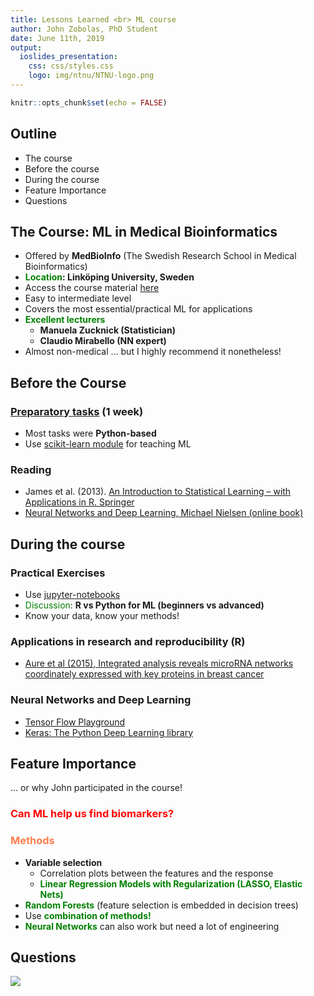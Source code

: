 ```yaml
---
title: Lessons Learned <br> ML course
author: John Zobolas, PhD Student
date: June 11th, 2019
output: 
  ioslides_presentation: 
    css: css/styles.css
    logo: img/ntnu/NTNU-logo.png
---
```


```r
knitr::opts_chunk$set(echo = FALSE)
```

## Outline

- The course
- Before the course
- During the course
- Feature Importance
- Questions

## The Course: ML in Medical Bioinformatics

- Offered by **MedBioInfo** (The Swedish Research School in Medical Bioinformatics)
- <font color="green">**Location</font>: Linköping University, Sweden**
- Access the course material [here](https://canvas.instructure.com/courses/1308611)
- Easy to intermediate level
- Covers the most essential/practical ML for applications
- <font color="green">**Excellent lecturers**</font>
  - **Manuela Zucknick (Statistician)**
  - **Claudio Mirabello (NN expert)**
- Almost non-medical ... but I highly recommend it nonetheless!

## Before the Course {.build}

### [Preparatory tasks](https://github.com/bjornwallner/ML_medbioinfo) **(1 week)**
- Most tasks were **Python-based**
- Use [scikit-learn module](https://scikit-learn.org/stable/tutorial/index.html) 
for teaching ML

### **Reading**
- James et al. (2013). [An Introduction to Statistical Learning – with Applications in R. Springer](http://www-bcf.usc.edu/~gareth/ISL/)
- [Neural Networks and Deep Learning, Michael Nielsen (online book)](http://neuralnetworksanddeeplearning.com/)

## During the course {.build}

### Practical Exercises
- Use [jupyter-notebooks](https://jupyter.org/)
- <font color="green">Discussion</font>: **R vs Python for ML (beginners vs advanced)**
- Know your data, know your methods!

### Applications in research and reproducibility (**R**)
- [Aure et al (2015), Integrated analysis reveals microRNA networks coordinately expressed with 
  key proteins in breast cancer](https://doi.org/10.1186/s13073-015-0135-5)
  
### Neural Networks and Deep Learning
- [Tensor Flow Playground](http://playground.tensorflow.org)
- [Keras: The Python Deep Learning library](https://keras.io/)

## Feature Importance {.build}
... or why John participated in the course!

### <font color="red"> **Can ML help us find biomarkers?** </font>

### <font color="coral"> **Methods** </font>

- **Variable selection**
  - Correlation plots between the features and the response
  - <font color="green">**Linear Regression Models with Regularization (LASSO, Elastic Nets)**</font>
- <font color="green">**Random Forests**</font> (feature selection is embedded in decision trees)
- Use  <font color="green">**combination of methods!**</font>
-  <font color="green">**Neural Networks**</font> can also work but need a lot of engineering

## Questions

![](img/ack/questions.jpeg)
